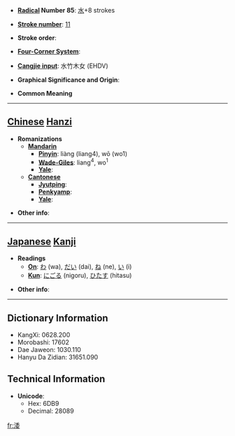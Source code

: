 * '''[[Wiktionary:Chinese radical index| Radical]] Number 85''': [[Wiktionary:Chinese radical index 水|水]]+8 strokes

* '''[[Wiktionary:Chinese total strokes index|Stroke number]]''': [[Wiktionary:Chinese total strokes index 11|11]]

* '''Stroke order''': 

* '''[[Wiktionary:Chinese four corner index|Four-Corner System]]''': 

* '''[[Wiktionary:Chinese Cangjie index|Cangjie input]]''': 水竹木女 (EHDV)

* '''Graphical Significance and Origin''': 

* '''Common Meaning'''

----

== [[Chinese]] [[Hanzi]] ==

* '''Romanizations'''
** '''[[Mandarin]]'''
*** '''[[Pinyin]]''': liàng (liang4), wō (wo1)
*** '''[[Wade-Giles]]''': liang<sup>4</sup>, wo<sup>1</sup>
*** '''[[Yale]]''': 
** '''[[Cantonese]]'''
*** '''[[Jyutping]]''':
*** '''[[Penkyamp]]''': 
*** '''[[Yale]]''': 

* '''Other info''': 

----

== [[Japanese]] [[Kanji]] ==

* '''Readings'''
** '''[[On]]''': [[わ]] (wa), [[だい]] (dai), [[ね]] (ne), [[い]] (i)
** '''[[Kun]]''': [[にごる]] (nigoru), [[ひたす]] (hitasu)

* '''Other info''':  

----

== Dictionary Information ==

* KangXi: 0628.200
* Morobashi: 17602
* Dae Jaweon: 1030.110
* Hanyu Da Zidian: 31651.090

== Technical Information ==

* '''Unicode''':
** Hex: 6DB9
** Decimal: 28089

[[fr:涹]]